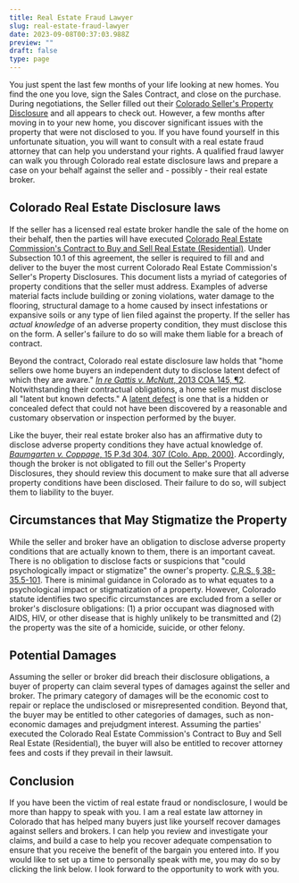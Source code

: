 ```yaml
---
title: Real Estate Fraud Lawyer
slug: real-estate-fraud-lawyer
date: 2023-09-08T00:37:03.988Z
preview: ""
draft: false
type: page
---
```


You just spent the last few months of your life looking at new homes. You find the one you love, sign the Sales Contract, and close on the purchase. During negotiations, the Seller filled out their [Colorado Seller's Property Disclosure](https://dre.colorado.gov/real-estate-broker-contracts-and-forms) and all appears to check out. However, a few months after moving in to your new home, you discover significant issues with the property that were not disclosed to you. If you have found yourself in this unfortunate situation, you will want to consult with a real estate fraud attorney that can help you understand your rights. A qualified fraud lawyer can walk you through Colorado real estate disclosure laws and prepare a case on your behalf against the seller and - possibly - their real estate broker.

## Colorado Real Estate Disclosure laws

If the seller has a licensed real estate broker handle the sale of the home on their behalf, then the parties will have executed [Colorado Real Estate Commission's Contract to Buy and Sell Real Estate (Residential)](https://dre.colorado.gov/real-estate-broker-contracts-and-forms). Under Subsection 10.1 of this agreement, the seller is required to fill and and deliver to the buyer the most current Colorado Real Estate Commission's Seller's Property Disclosures. This document lists a myriad of categories of property conditions that the seller must address. Examples of adverse material facts include building or zoning violations, water damage to the flooring, structural damage to a home caused by insect infestations or expansive soils or any type of lien filed against the property. If the seller has *actual knowledge* of an adverse property condition, they must disclose this on the form. A seller's failure to do so will make them liable for a breach of contract.

Beyond the contract, Colorado real estate disclosure law holds that "home sellers owe home buyers an independent duty to disclose latent defect of which they are aware." [*In re Gattis v. McNutt*, 2013 COA 145, ¶2](https://law.justia.com/cases/colorado/court-of-appeals/2013/12ca1269.html). Notwithstanding their contractual obligations, a home seller must disclose all "latent but known defects." A [latent defect](https://www.law.cornell.edu/wex/latent_defect) is one that is a hidden or concealed defect that could not have been discovered by a reasonable and customary observation or inspection performed by the buyer.

Like the buyer, their real estate broker also has an affirmative duty to disclose adverse property conditions they have actual knowledge of. [*Baumgarten v. Coppage*, 15 P.3d 304, 307 (Colo. App. 2000)](https://law.justia.com/cases/colorado/court-of-appeals/2000/99ca1893-0.html). Accordingly, though the broker is not obligated to fill out the Seller's Property Disclosures, they should review this document to make sure that all adverse property conditions have been disclosed. Their failure to do so, will subject them to liability to the buyer.

## Circumstances that May Stigmatize the Property
While the seller and broker have an obligation to disclose adverse property conditions that are actually known to them, there is an important caveat. There is no obligation to disclose facts or suspicions that "could psychologically impact or stigmatize" the owner's property. [C.R.S. § 38-35.5-101](https://law.justia.com/codes/colorado/2016/title-38/real-property/article-35.5/section-38-35.5-101/). There is minimal guidance in Colorado as to what equates to a psychological impact or stigmatization of a property. However, Colorado statute identifies two specific circumstances are excluded from a seller or broker's disclosure obligations: (1) a prior occupant was diagnosed with AIDS, HIV, or other disease that is highly unlikely to be transmitted and (2) the property was the site of a homicide, suicide, or other felony.

## Potential Damages
Assuming the seller or broker did breach their disclosure obligations, a buyer of property can claim several types of damages against the seller and broker. The primary category of damages will be the economic cost to repair or replace the undisclosed or misrepresented condition. Beyond that, the buyer may be entitled to other categories of damages, such as non-economic damages and prejudgment interest. Assuming the parties' executed the Colorado Real Estate Commission's Contract to Buy and Sell Real Estate (Residential), the buyer will also be entitled to recover attorney fees and costs if they prevail in their lawsuit.

## Conclusion
If you have been the victim of real estate fraud or nondisclosure, I would be more than happy to speak with you. I am a real estate law attorney in Colorado that has helped many buyers just like yourself recover damages against sellers and brokers. I can help you review and investigate your claims, and build a case to help you recover adequate compensation to ensure that you receive the benefit of the bargain you entered into. If you would like to set up a time to personally speak with me, you may do so by clicking the link below. I look forward to the opportunity to work with you.